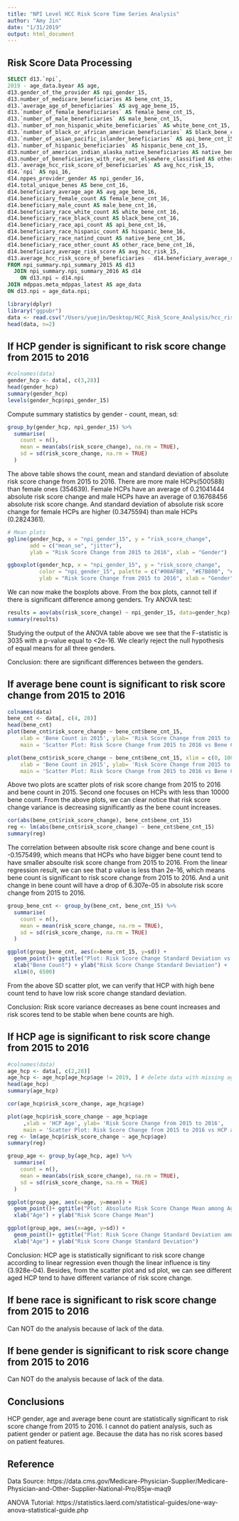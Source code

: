 ```yaml
---
title: "NPI Level HCC Risk Score Time Series Analysis"
author: "Amy Jin"
date: "1/31/2019"
output: html_document
---
```


## Risk Score Data Processing

```SQL
SELECT d13.`npi`,
2019 - age_data.byear AS age,
d13.gender_of_the_provider AS npi_gender_15,
d13.number_of_medicare_beneficiaries AS bene_cnt_15,
d13.`average_age_of_beneficiaries` AS avg_age_bene_15,
d13.`number_of_female_beneficiaries` AS female_bene_cnt_15,
d13.`number_of_male_beneficiaries` AS male_bene_cnt_15,
d13.`number_of_non_hispanic_white_beneficiaries` AS white_bene_cnt_15,
d13.`number_of_black_or_african_american_beneficiaries` AS black_bene_cnt_15,
d13.`number_of_asian_pacific_islander_beneficiaries` AS api_bene_cnt_15,
d13.`number_of_hispanic_beneficiaries` AS hispanic_bene_cnt_15,
d13.number_of_american_indian_alaska_native_beneficiaries AS native_bene_cnt_15,
d13.number_of_beneficiaries_with_race_not_elsewhere_classified AS other_race_bene_cnt_15,
d13.`average_hcc_risk_score_of_beneficiaries` AS avg_hcc_risk_15,
d14.`npi` AS npi_16,
d14.nppes_provider_gender AS npi_gender_16,
d14.total_unique_benes AS bene_cnt_16,
d14.beneficiary_average_age AS avg_age_bene_16,
d14.beneficiary_female_count AS female_bene_cnt_16,
d14.beneficiary_male_count AS male_bene_cnt_16,
d14.beneficiary_race_white_count AS white_bene_cnt_16,
d14.beneficiary_race_black_count AS black_bene_cnt_16,
d14.beneficiary_race_api_count AS api_bene_cnt_16,
d14.beneficiary_race_hispanic_count AS hispanic_bene_16,
d14.beneficiary_race_natind_count AS native_bene_cnt_16,
d14.beneficiary_race_other_count AS other_race_bene_cnt_16,
d14.beneficiary_average_risk_score AS avg_hcc_risk_15,
d13.average_hcc_risk_score_of_beneficiaries - d14.beneficiary_average_risk_score AS risk_score_change
FROM npi_summary.npi_summary_2015 AS d13
  JOIN npi_summary.npi_summary_2016 AS d14
    ON d13.npi = d14.npi
JOIN mdppas.meta_mdppas_latest AS age_data
ON d13.npi = age_data.npi;
```


```r
library(dplyr)
library("ggpubr")
data <- read.csv("/Users/yuejin/Desktop/HCC_Risk_Score_Analysis/hcc_risk_score_npi_2015_2016.csv", header = T)
head(data, n=2)
```


## If HCP gender is significant to risk score change from 2015 to 2016

```r
#colnames(data)
gender_hcp <- data[, c(3,28)]
head(gender_hcp)
summary(gender_hcp)
levels(gender_hcp$npi_gender_15)
```

Compute summary statistics by gender - count, mean, sd:

```r
group_by(gender_hcp, npi_gender_15) %>%
  summarise(
    count = n(),
    mean = mean(abs(risk_score_change), na.rm = TRUE),
    sd = sd(risk_score_change, na.rm = TRUE)
  )
```

The above table shows the count, mean and standard deviation of absolute risk score change from 2015 to 2016. There are more male HCPs(500588) than female ones (354639). Female HCPs have an average of 0.21041444 absolute risk score change and male HCPs have an average of 0.16768456 absolute risk score change. And standard deviation of absolute risk score change for female HCPs are higher (0.3475594) than male HCPs (0.2824361). 

```r
# Mean plots
ggline(gender_hcp, x = "npi_gender_15", y = "risk_score_change", 
       add = c("mean_se", "jitter"), 
       ylab = "Risk Score Change from 2015 to 2016", xlab = "Gender")
```


```r
ggboxplot(gender_hcp, x = "npi_gender_15", y = "risk_score_change", 
          color = "npi_gender_15", palette = c("#00AFBB", "#E7B800", "#FC4E07"),
          ylab = "Risk Score Change from 2015 to 2016", xlab = "Gender")
```

We can now make the boxplots above. From the box plots, cannot tell if there is significant difference among genders. Try ANOVA test:

```r
results = aov(abs(risk_score_change) ~ npi_gender_15, data=gender_hcp)
summary(results)
```

Studying the output of the ANOVA table above we see that the F-statistic is 3035 with a p-value equal to <2e-16. We clearly reject the null hypothesis of equal means for all three genders.

Conclusion: there are significant differences between the genders.

## If average bene count is significant to risk score change from 2015 to 2016

```r
colnames(data)
bene_cnt <- data[, c(4, 28)]
head(bene_cnt)
plot(bene_cnt$risk_score_change ~ bene_cnt$bene_cnt_15,
    xlab = 'Bene Count in 2015', ylab= 'Risk Score Change from 2015 to 2016',
    main = 'Scatter Plot: Risk Score Change from 2015 to 2016 vs Bene Count in 2015')
```
```r
plot(bene_cnt$risk_score_change ~ bene_cnt$bene_cnt_15, xlim = c(0, 10000),
    xlab = 'Bene Count in 2015', ylab= 'Risk Score Change from 2015 to 2016',
    main = 'Scatter Plot: Risk Score Change from 2015 to 2016 vs Bene Count in 2015')
```

Above two plots are scatter plots of risk score change from 2015 to 2016 and bene count in 2015. Second one focuses on HCPs with less than 10000 bene count. From the above plots, we can clear notice that risk score change variance is decreasing significantly as the bene count increases. 

```r
cor(abs(bene_cnt$risk_score_change), bene_cnt$bene_cnt_15)
reg <- lm(abs(bene_cnt$risk_score_change) ~ bene_cnt$bene_cnt_15)
summary(reg)
```
The correlation between absoulte risk score change and bene count is -0.1575499, which means that HCPs who have bigger bene count tend to have smaller absoulte risk score change from 2015 to 2016. From the linear regression result, we can see that p value is less than 2e-16, which means bene count is significant to risk score change from 2015 to 2016. And a unit change in bene count will have a drop of 6.307e-05 in absolute risk score change from 2015 to 2016. 

```r
group_bene_cnt <- group_by(bene_cnt, bene_cnt_15) %>%
  summarise(
    count = n(),
    mean = mean(risk_score_change, na.rm = TRUE),
    sd = sd(risk_score_change, na.rm = TRUE)
  )
```


```r
ggplot(group_bene_cnt, aes(x=bene_cnt_15, y=sd)) +
  geom_point()+ ggtitle("Plot: Risk Score Change Standard Deviation vs Bene Count") +
  xlab("Bene Count") + ylab("Risk Score Change Standard Deviation") +
  xlim(0, 6500)
```

From the above SD scatter plot, we can verify that HCP with high bene count tend to have low risk score change standard deviation. 

Conclusion: Risk score variance decreases as bene count increases and risk scores tend to be stable when bene counts are high. 

## If HCP age is significant to risk score change from 2015 to 2016

```r
#colnames(data)
age_hcp <- data[, c(2,28)]
age_hcp <- age_hcp[age_hcp$age != 2019, ] # delete data with missing age
head(age_hcp)
summary(age_hcp)

cor(age_hcp$risk_score_change, age_hcp$age)
```
```r
plot(age_hcp$risk_score_change ~ age_hcp$age
     ,xlab = 'HCP Age', ylab= 'Risk Score Change from 2015 to 2016',
     main = 'Scatter Plot: Risk Score Change from 2015 to 2016 vs HCP age')
reg <- lm(age_hcp$risk_score_change ~ age_hcp$age)
summary(reg)
```

```r
group_age <- group_by(age_hcp, age) %>%
  summarise(
    count = n(),
    mean = mean(abs(risk_score_change), na.rm = TRUE),
    sd = sd(risk_score_change, na.rm = TRUE)
  )
```

```r
ggplot(group_age, aes(x=age, y=mean)) +
  geom_point()+ ggtitle("Plot: Absolute Risk Score Change Mean among Ages") +
  xlab("Age") + ylab("Risk Score Change Mean")
```

```r
ggplot(group_age, aes(x=age, y=sd)) +
  geom_point()+ ggtitle("Plot: Risk Score Change Standard Deviation among Ages") +
  xlab("Age") + ylab("Risk Score Change Standard Deviation")
```


Conclusion: HCP age is statistically significant to risk score change according to linear regression even though the linear influence is tiny (3.928e-04). Besides, from the scatter plot and sd plot, we can see different aged HCP tend to have different variance of risk score change. 


## If bene race is significant to risk score change from 2015 to 2016

Can NOT do the analysis because of lack of the data. 

## If bene gender is significant to risk score change from 2015 to 2016

Can NOT do the analysis because of lack of the data. 

## Conclusions

HCP gender, age and average bene count are statistically significant to risk score change from 2015 to 2016. I cannot do patient analysis, such as patient gender or patient age. Because the data  has no risk scores based on patient features. 

## Reference

Data Source:  https://data.cms.gov/Medicare-Physician-Supplier/Medicare-Physician-and-Other-Supplier-National-Pro/85jw-maq9

ANOVA Tutorial: https://statistics.laerd.com/statistical-guides/one-way-anova-statistical-guide.php
























